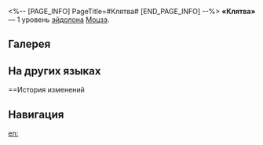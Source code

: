 <%-- [PAGE_INFO]
PageTitle=#Клятва#
[END_PAGE_INFO] --%>
{{Эйдолон Инфобокс
|Название         = Клятва
|Изображение      = Эйдолон Клятва.png
|Персонаж         = Моцзэ
|Уровень          = 1
|Длительность     = 
|Описание         = В начале боя Моцзэ восстанавливает 20 ед. энергии. Каждое срабатывание {{Доп эффект|дополнительного урона}}, описанного в таланте персонажа, восстанавливает 2 ед. энергии Моцзэ.
|Свойство1        = 
|Масштабирование1 = 
}}
'''«Клятва»''' — 1 уровень [[эйдолон]]а [[Моцзэ]].

==Галерея==
{{Галерея|position=left|captionalign=center
|Персонаж Моцзэ Эйдолон 1.png|Осколок Эйдолона
}}

==На других языках==
{{На других языках
|en   = Oathkeeper
|zhs  = 矢志
|zht  = 矢志
|ja   = {{Rubi|立志|りっし}}
|ko   = 다짐
|es   = Juramento
|fr   = Gardien du serment
|ru   = Клятва
|th   = Oathkeeper
|vi   = Tuyên Thệ
|de   = Eidschwur
|id   = Oathkeeper
|pt   = Mantenedor de Promessas
}}

==История изменений
{{История изменений|3.5}}

==Навигация==
{{Навык Навбокс|Моцзэ}}

[[en:]]